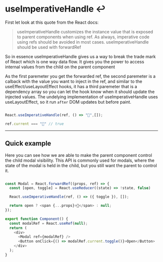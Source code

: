 <!-- classes: title -->
<!-- section-title: useImperativeHandle -->


# useImperativeHandle ↩️

<Spacer />

First let look at this quote from the React docs: 

> useImperativeHandle customizes the instance value that is exposed to parent components when using ref. As always, imperative code using refs should be avoided in most cases. useImperativeHandle should be used with forwardRef

<Spacer />

So in essence useImperativeHandle gives us a way to break the trade mark of React which is one way data flow.
It gives you the power to access internal values from the child on the parent component

<Spacer />

As the first paremeter you get the forwarded ref, the second paremeter is a calback with the value you want to inject in the ref, 
and similar to the useEffect/useLayoutEffect hooks, it has a third paremeter that is a dependency array so you can let the hook know
when it should update the injected values. The undelying implementation of useImperativeHandle uses useLayoutEffect, so it run `after` DOM updates but before paint.


```js

React.useImperativeHandle(ref, () => "🚀",[]);

ref.current === "🚀" // true

```

---

## Quick example

<Spacer />

Here you can see how we are able to make the parent component control the child modal visibility.
This API is commonly used for modals, where the state of the modal is held in the child, but you still want
the parent to control it.

<Spacer />

```js

const Modal = React.forwardRef((props, ref) => {
  const [open, toggle] = React.useReducer((state) => !state, false)

  React.useImperativeHandle(ref, () => ({ toggle }), []);

  return open ? <span {...props}>👀</span> : null;
});

export function Component() {
  const modalRef = React.useRef(null);
  return (
    <div>
      <Modal ref={modalRef} />
      <Button onClick={() => modalRef.current.toggle()}>Open</Button>
    </div>
  );
}

```

<Component />

